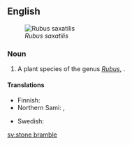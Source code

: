 ==English==
{{wikipedia}}
[[File:Rubus saxatilis02 cropped.jpg|thumb|right|''Rubus saxatilis'']]

===Noun===
{{en-noun|head=[[stone]] [[bramble]]}}

# A plant species of the genus ''[[Rubus]]'', {{taxlink|Rubus saxatilis|species}}.

====Translations====
{{trans-top|Rubus saxatilis}}
* Finnish: {{t+|fi|lillukka}}
* Northern Sami: {{t|se|veaddemuorji}}, {{t|se|lážžamuorji}}
{{trans-mid}}
* Swedish: {{t+|sv|stenbär|n}}
{{trans-bottom}}

[[sv:stone bramble]]